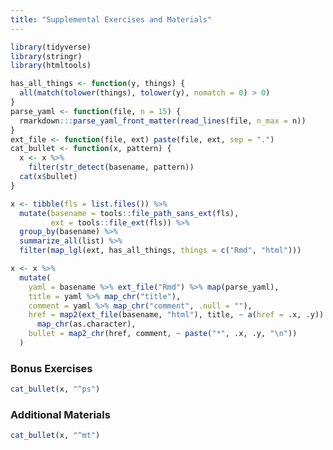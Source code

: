 ```yaml
---
title: "Supplemental Exercises and Materials"
---
```


```r
library(tidyverse)
library(stringr)
library(htmltools)
```

```r
has_all_things <- function(y, things) {
  all(match(tolower(things), tolower(y), nomatch = 0) > 0)
}
parse_yaml <- function(file, n = 15) {
  rmarkdown:::parse_yaml_front_matter(read_lines(file, n_max = n))
}
ext_file <- function(file, ext) paste(file, ext, sep = ".")
cat_bullet <- function(x, pattern) {
  x <- x %>% 
    filter(str_detect(basename, pattern))
  cat(x$bullet)
}

x <- tibble(fls = list.files()) %>%
  mutate(basename = tools::file_path_sans_ext(fls),
         ext = tools::file_ext(fls)) %>% 
  group_by(basename) %>% 
  summarize_all(list) %>% 
  filter(map_lgl(ext, has_all_things, things = c("Rmd", "html")))

x <- x %>% 
  mutate(
    yaml = basename %>% ext_file("Rmd") %>% map(parse_yaml),
    title = yaml %>% map_chr("title"),
    comment = yaml %>% map_chr("comment", .null = ""),
    href = map2(ext_file(basename, "html"), title, ~ a(href = .x, .y)) %>%
      map_chr(as.character),
    bullet = map2_chr(href, comment, ~ paste("*", .x, .y, "\n"))
  )
```


### Bonus Exercises

```r
cat_bullet(x, "^ps")
```

### Additional Materials

```r
cat_bullet(x, "^mt")
```
